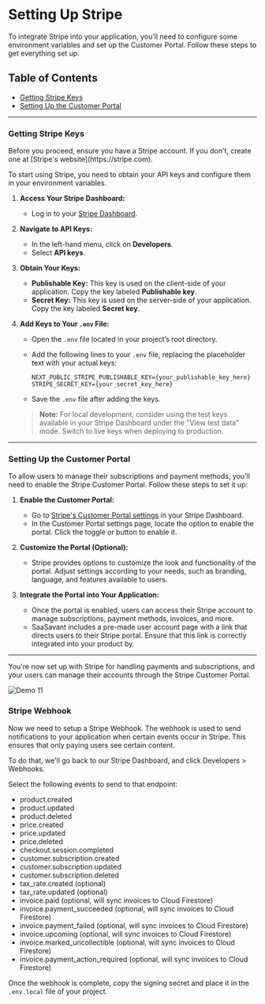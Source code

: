 
# Setting Up Stripe

To integrate Stripe into your application, you’ll need to configure some environment variables and set up the Customer Portal. Follow these steps to get everything set up.

## Table of Contents

- [Getting Stripe Keys](#getting-stripe-keys)
- [Setting Up the Customer Portal](#setting-up-the-customer-portal)

---

### **Getting Stripe Keys**

<Callout emoji="📣">
  Before you proceed, ensure you have a Stripe account. If you don't, create one at [Stripe's website](https://stripe.com).
</Callout>

To start using Stripe, you need to obtain your API keys and configure them in your environment variables.

1. **Access Your Stripe Dashboard:**
   - Log in to your [Stripe Dashboard](https://dashboard.stripe.com/).


2. **Navigate to API Keys:**
   - In the left-hand menu, click on **Developers**.
   - Select **API keys**.


3. **Obtain Your Keys:**
   - **Publishable Key:** This key is used on the client-side of your application. Copy the key labeled **Publishable key**.
   - **Secret Key:** This key is used on the server-side of your application. Copy the key labeled **Secret key**.


4. **Add Keys to Your `.env` File:**
   - Open the `.env` file located in your project’s root directory.
   - Add the following lines to your `.env` file, replacing the placeholder text with your actual keys:

     ```env
     NEXT_PUBLIC_STRIPE_PUBLISHABLE_KEY={your_publishable_key_here}
     STRIPE_SECRET_KEY={your_secret_key_here}
     ```

   - Save the `.env` file after adding the keys.

   > **Note:** For local development, consider using the test keys available in your Stripe Dashboard under the "View test data" mode. Switch to live keys when deploying to production.

---

### **Setting Up the Customer Portal**

To allow users to manage their subscriptions and payment methods, you'll need to enable the Stripe Customer Portal. Follow these steps to set it up:

1. **Enable the Customer Portal:**
   - Go to [Stripe's Customer Portal settings](https://dashboard.stripe.com/settings/billing/portal) in your Stripe Dashboard.
   - In the Customer Portal settings page, locate the option to enable the portal. Click the toggle or button to enable it.

2. **Customize the Portal (Optional):**
   - Stripe provides options to customize the look and functionality of the portal. Adjust settings according to your needs, such as branding, language, and features available to users.

3. **Integrate the Portal into Your Application:**
   - Once the portal is enabled, users can access their Stripe account to manage subscriptions, payment methods, invoices, and more.
   - SaaSavant includes a pre-made user account page with a link that directs users to their Stripe portal. Ensure that this link is correctly integrated into your product by.

---

You&apos;re now set up with Stripe for handling payments and subscriptions, and your users can manage their accounts through the Stripe Customer Portal.

![Demo 11](../public/demo-11.avif)

### **Stripe Webhook**

Now we need to setup a Stripe Webhook. The webhook is used to send notifications to your application when certain events occur in Stripe. This ensures that only paying users see certain content.

To do that, we'll go back to our Stripe Dashboard, and click Developers > Webhooks.

Select the following events to send to that endpoint:

- product.created
- product.updated
- product.deleted
- price.created
- price.updated
- price.deleted
- checkout.session.completed
- customer.subscription.created
- customer.subscription.updated
- customer.subscription.deleted
- tax_rate.created (optional)
- tax_rate.updated (optional)
- invoice.paid (optional, will sync invoices to Cloud Firestore)
- invoice.payment_succeeded (optional, will sync invoices to Cloud Firestore)
- invoice.payment_failed (optional, will sync invoices to Cloud Firestore)
- invoice.upcoming (optional, will sync invoices to Cloud Firestore)
- invoice.marked_uncollectible (optional, will sync invoices to Cloud Firestore)
- invoice.payment_action_required (optional, will sync invoices to Cloud Firestore)

Once the webhook is complete, copy the signing secret and place it in the `.env.local` file of your project.
